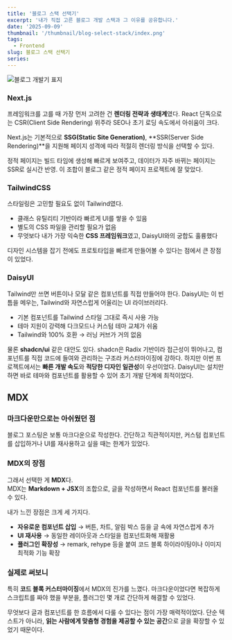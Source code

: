 ```yaml
---
title: '블로그 스택 선택기'
excerpt: '내가 직접 고른 블로그 개발 스택과 그 이유를 공유합니다.'
date: '2025-09-09'
thumbnail: '/thumbnail/blog-select-stack/index.png'
tags:
  - Frontend
slug: 블로그 스택 선택기
series:
---
```


![블로그 개발기 표지](/thumbnail/blog-select-stack/index.png)

### Next.js

프레임워크를 고를 때 가장 먼저 고려한 건 **렌더링 전략과 생태계**였다. React 단독으로는 CSR(Client Side Rendering) 위주라 SEO나 초기 로딩 속도에서 아쉬움이 크다.

Next.js는 기본적으로 **SSG(Static Site Generation)**, **SSR(Server Side Rendering)**을 지원해 페이지 성격에 따라 적절히 렌더링 방식을 선택할 수 있다.

정적 페이지는 빌드 타임에 생성해 빠르게 보여주고, 데이터가 자주 바뀌는 페이지는 SSR로 실시간 반영. 이 조합이 블로그 같은 정적 페이지 프로젝트에 잘 맞았다.

### TailwindCSS

스타일링은 고민할 필요도 없이 Tailwind였다.

- 클래스 유틸리티 기반이라 빠르게 UI를 쌓을 수 있음
- 별도의 CSS 파일을 관리할 필요가 없음
- 무엇보다 내가 가장 익숙한 **CSS 프레임워크**였고, DaisyUI와의 궁합도 훌륭했다

디자인 시스템을 잡기 전에도 프로토타입을 빠르게 만들어볼 수 있다는 점에서 큰 장점이 있었다.

### DaisyUI

Tailwind만 쓰면 버튼이나 모달 같은 컴포넌트를 직접 만들어야 한다. DaisyUI는 이 빈틈을 메우는, Tailwind와 자연스럽게 어울리는 UI 라이브러리다.

- 기본 컴포넌트를 Tailwind 스타일 그대로 즉시 사용 가능
- 테마 지원이 강력해 다크모드나 커스텀 테마 교체가 쉬움
- Tailwind와 100% 호환 → 러닝 커브가 거의 없음

물론 **shadcn/ui** 같은 대안도 있다. shadcn은 Radix 기반이라 접근성이 뛰어나고, 컴포넌트를 직접 코드에 들여와 관리하는 구조라 커스터마이징에 강하다. 하지만 이번 프로젝트에서는 **빠른 개발 속도**와 **적당한 디자인 일관성**이 우선이었다. DaisyUI는 설치만 하면 바로 테마와 컴포넌트를 활용할 수 있어 초기 개발 단계에 최적이었다.

## MDX

### 마크다운만으로는 아쉬웠던 점

블로그 포스팅은 보통 마크다운으로 작성한다. 간단하고 직관적이지만, 커스텀 컴포넌트를 삽입하거나 UI를 재사용하고 싶을 때는 한계가 있었다.

### MDX의 장점

그래서 선택한 게 **MDX**다.  
MDX는 **Markdown + JSX**의 조합으로, 글을 작성하면서 React 컴포넌트를 불러올 수 있다.

내가 느낀 장점은 크게 세 가지다.

- **자유로운 컴포넌트 삽입** → 버튼, 차트, 알림 박스 등을 글 속에 자연스럽게 추가
- **UI 재사용** → 동일한 레이아웃과 스타일을 컴포넌트화해 재활용
- **플러그인 확장성** → remark, rehype 등을 붙여 코드 블록 하이라이팅이나 이미지 최적화 기능 확장

### 실제로 써보니

특히 **코드 블록 커스터마이징**에서 MDX의 진가를 느꼈다. 마크다운이었다면 복잡하게 스크립트를 짜야 했을 부분을, 플러그인 몇 개로 간단하게 해결할 수 있었다.

무엇보다 글과 컴포넌트를 한 흐름에서 다룰 수 있다는 점이 가장 매력적이었다. 단순 텍스트가 아니라, **읽는 사람에게 맞춤형 경험을 제공할 수 있는 공간**으로 글을 확장할 수 있었기 때문이다.
